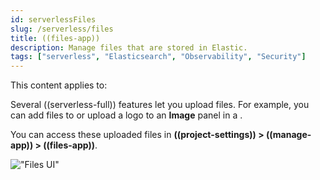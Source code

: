 ```yaml
---
id: serverlessFiles
slug: /serverless/files
title: ((files-app))
description: Manage files that are stored in Elastic.
tags: ["serverless", "Elasticsearch", "Observability", "Security"]
---
```


<DocBadge template="technical preview" />
This content applies to: <DocBadge template="elasticsearch" slug="/serverless/elasticsearch/what-is-elasticsearch-serverless" /> <DocBadge template="observability" slug="/serverless/observability/what-is-observability-serverless" /> <DocBadge template="security" slug="/serverless/security/what-is-security-serverless" />

Several ((serverless-full)) features let you upload files. For example, you can add files to <DocLink id="serverlessObservabilityCases" text="cases" /> or upload a logo to an **Image** panel in a <DocLink id="serverlessElasticsearchExploreYourDataDashboards" text="dashboard" />.

You can access these uploaded files in **((project-settings)) > ((manage-app)) > ((files-app))**.

!["Files UI"](images/file-management.png)

